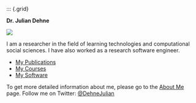 ::: {.grid}

**Dr. Julian Dehne**

::: {.g-col-6}

![](img/julian_profile.jpg)

:::

::: {.g-col-6}

I am a researcher in the field of learning technologies and computational social sciences. I have also worked as
a research software engineer.

- [My Publications](publications.qmd)
- [My Courses](teaching.qmd)
- [My Software](software.qmd)

To get more detailed information about me, please go to the [About Me](about.qmd) page.
Follow me on Twitter: [@DehneJulian](https://twitter.com/DehneJulian)

:::
